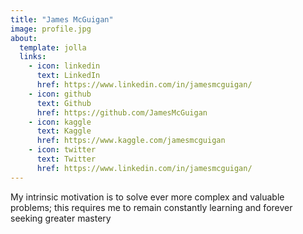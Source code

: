```yaml
---
title: "James McGuigan"
image: profile.jpg
about:
  template: jolla
  links:
    - icon: linkedin
      text: LinkedIn
      href: https://www.linkedin.com/in/jamesmcguigan/
    - icon: github
      text: Github
      href: https://github.com/JamesMcGuigan
    - icon: kaggle
      text: Kaggle
      href: https://www.kaggle.com/jamesmcguigan
    - icon: twitter
      text: Twitter
      href: https://www.linkedin.com/in/jamesmcguigan/
---
```


My intrinsic motivation is to solve ever more complex and valuable problems; this requires me to remain constantly learning and forever seeking greater mastery
